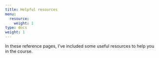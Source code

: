 ```yaml
---
title: Helpful resources
menu:
  resource:
    weight: 1
type: docs
weight: 1
---
```


In these reference pages, I've included some useful resources to help you in the course.